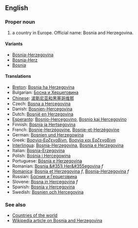 ==English==

===Proper noun===
# a country in Europe. Official name: Bosnia and Herzegovina.

====Variants====

*[[Bosnia-Herzegovina]]
*[[Bosnia-Herz]]
*[[Bosnia]]

====Translations====
*[[Breton]]: [[Bosnia ha Herzegovina]]
*Bulgarian: [[Босна и Херцеговина]]
*[[Chinese]]: [[波斯尼亚和黑塞哥维那]]
*Czech: [[Bosna a Hercegovina]]
*Danish: [[Bosnien-Hercegovina]]
*Dutch: [[Bosnië en Herzegovina]]
*[[Esperanto]]: [[Bosnio-Hercegovino]], [[Bosnio kaj Hercegovino]]
*Finnish: [[Bosnia ja Hertsegovina]]
*French: [[Bosnie-Herzégovine]], [[Bosnie-et-Herzégovine]]
*German: [[Bosnien und Herzegowina]]
*Greek: [[Βοσνία-Ερζεγοβίνη]], [[Βοσνία και Ερζεγοβίνη]]
*[[Interlingua]]: [[Bosnia-Herzegovina]], [[Bosnia e Herzegovina]]
*Italian: [[Bosnia-Erzegovina]]
*Polish: [[Bośnia i Hercegowina]]
*Portuguese: [[Bósnia e Herzegovina]]
*Romanian: [[Bosnia &#351i Her&#355egovina]] ''f''
*[[Romanica]]: [[Bosnia et Herzegovina]] ''f'', [[Bosnia-Herzegovina]] ''f''
*Russian: [[Босния и Герцеговина]]
*Slovene: [[Bosna in Hercegovina]] ''f''
*Spanish: [[Bosnia y Hercegovina]]
*Swedish: [[Bosnien och Hercegovina]]

===See also===
*[[Countries of the world]]
*[[en:Bosnia and Herzegovina|Wikipedia article on Bosnia and Herzegovina]]